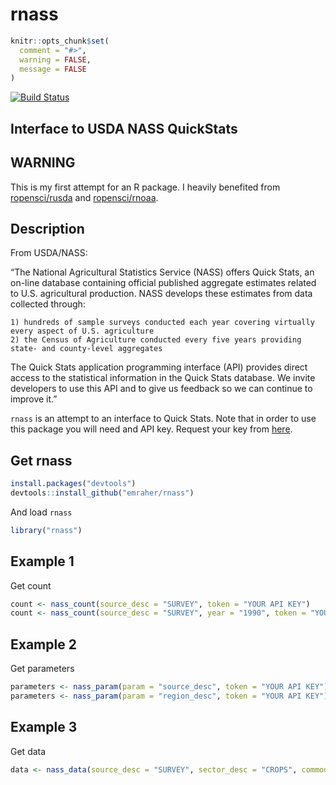 rnass
=======

```r
knitr::opts_chunk$set(
  comment = "#>",
  warning = FALSE,
  message = FALSE
)
```

[![Build Status](https://api.travis-ci.org/emraher/rnass.png)](https://travis-ci.org/emraher/rnass)

## Interface to USDA NASS QuickStats

## WARNING
This is my first attempt for an R package. I heavily benefited from [ropensci/rusda](https://github.com/ropensci/rusda) and [ropensci/rnoaa](https://github.com/ropensci/rnoaa). 

## Description

From USDA/NASS:

"The National Agricultural Statistics Service (NASS) offers Quick Stats, an on-line database containing official published aggregate estimates related to U.S. agricultural production. NASS develops these estimates from data collected through:

    1) hundreds of sample surveys conducted each year covering virtually every aspect of U.S. agriculture
    2) the Census of Agriculture conducted every five years providing state- and county-level aggregates

The Quick Stats application programming interface (API) provides direct access to the statistical information in the Quick Stats database. We invite developers to use this API and to give us feedback so we can continue to improve it." 

`rnass` is an attempt to an interface to Quick Stats. Note that in order to use this package you will need and API key. Request your key from [here](http://quickstats.nass.usda.gov/api).

## Get rnass

```r
install.packages("devtools")
devtools::install_github("emraher/rnass")
```

And load `rnass`

```r
library("rnass")
```

## Example 1
Get count

```r
count <- nass_count(source_desc = "SURVEY", token = "YOUR API KEY")
count <- nass_count(source_desc = "SURVEY", year = "1990", token = "YOUR API KEY")
```



## Example 2
Get parameters

```r
parameters <- nass_param(param = "source_desc", token = "YOUR API KEY")
parameters <- nass_param(param = "region_desc", token = "YOUR API KEY")
```

## Example 3
Get data

```r
data <- nass_data(source_desc = "SURVEY", sector_desc = "CROPS", commodity_desc = "CORN", state_name = "KANSAS", year = "2014", token ="YOUR API KEY" )
```


